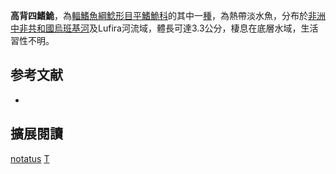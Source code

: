 {{Speciesbox
| name = 高背四鰭鮠
| image = 
| image_width = 250px
| status = LC
| status_system = IUCN3.1
| genus = Tetracamphilius
| species = notatus
| authority = Nichols & Griscom, 1917
| synonyms = *''Amphilius notatus'', Nichols & Griscom, 1917
}}

'''高背四鰭鮠'''，為[[輻鰭魚綱|輻鰭魚綱]][[鯰形目|鯰形目]][[平鰭鮠科|平鰭鮠科]]的其中一[[種|種]]，為熱帶淡水魚，分布於[[非洲|非洲]][[中非共和國|中非共和國]][[烏班基河|烏班基河]]及Lufira河流域，體長可達3.3公分，棲息在底層水域，生活習性不明。

==参考文献==
*{{FishBase_species|genus=Tetracamphilius|species=notatus|year=2014|month=10}}

== 擴展閱讀 ==
{{refbegin}}
{{wikispecies-inline|Tetracamphilius notatus|高背四鰭鮠}}
{{refend}}
{{Taxonbar|from=Q3757477}}

[[Category:四鰭鮠屬|notatus]]
[[Category:1917年描述的鱼类|T]]


{{魚類小作品}}